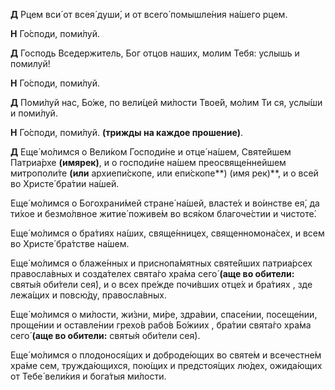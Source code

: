 
<span id="sugubaja" />

**Д** Рцем вси́ от всея́ души́, и от всего́ помышле́ния на́шего рцем.

**Н** Го́споди, поми́луй.

**Д** Господь Вседержитель, Бог отцов наших, молим Тебя: услышь и помилуй!

**Н** Го́споди, поми́луй.

**Д** Поми́луй нас, Бо́же, по вели́цей ми́лости Твое́й, мо́лим Ти ся, услы́ши и поми́луй.

**Н** Го́споди, поми́луй. **(трижды на каждое прошение)**.

**Д** Еще́ мо́лимся о Вели́ком Господи́не и отце́ на́шем, Святе́йшем Патриа́рхе **(имярек)**, и о господи́не на́шем преосвяще́ннейшем митрополи́те **(или** архиепи́скопе, или епи́скопе**) (имя рек)**, и о всей во Христе́ бра́тии на́шей.

Еще́ мо́лимся о Богохрани́мей стране́ на́шей, власте́х и во́инстве ея́, да ти́хое и безмо́лвное житие́ поживе́м во вся́ком благоче́стии и чистоте́.

Еще́ мо́лимся о бра́тиях на́ших, свяще́нницех, священномона́сех, и всем во Христе́ бра́тстве на́шем.

Еще́ мо́лимся о блаже́нных и приснопа́мятных святе́йших патриа́рсех правосла́вных и созда́телех свята́го хра́ма сего́ **(аще во обители:** святы́я оби́тели сея́<R>)</R>, и о всех пре́жде почи́вших отце́х и бра́тиях <NamesEditorInput type="Об упокоении" />, зде лежа́щих и повсю́ду, правосла́вных.

Еще́ мо́лимся о ми́лости, жи́зни, ми́ре, здра́вии, спасе́нии, посеще́нии, проще́нии и оставле́нии грехо́в рабо́в Бо́жиих <NamesEditorInput type="О здравии" />, бра́тии свята́го хра́ма сего́ **(аще во обители:** святы́я оби́тели сея́<R>)</R>.

Еще́ мо́лимся о плодонося́щих и доброде́ющих во святе́м и всечестне́м хра́ме сем, тружда́ющихся, пою́щих и предстоя́щих лю́дех, ожида́ющих от Тебе́ вели́кия и бога́тыя ми́лости.
